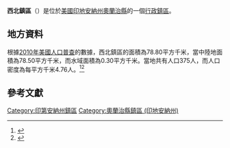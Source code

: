 {{noteTA
|G1=USState
|G2=地名
|G3=Unit
}}
{{Infobox settlement
|official_name            = 西北鎮區
|native_name = Northwest Township
|settlement_type          = [[行政鎮區|行政鎮區]]
|image_skyline            = 
|imagesize                = 
|image_map                = Map highlighting Northwest Township, Orange County, Indiana.svg
|mapsize                  = 250px
|pushpin_map  =USA Indiana
|pushpin_label = 西北鎮區
|pushpin_label_position   = top
|pushpin_map_caption      = 西北鎮區在印地安納州的位置
|subdivision_type         = [[世界政區索引|國家]]
|subdivision_type1        = [[美国州份|州份]]
|subdivision_type2        = [[印地安納州行政区划|縣]]
|subdivision_name         = [[美国|美国]]
|subdivision_name1        = [[印地安納州|印地安納州]]
|subdivision_name2        = [[奧蘭治縣_(印地安納州)|奧蘭治縣]]
|elevation_ft             = 643
|elevation_m              = 196
|timezone                 = [[北美东部時區|北美东部時區]]
|area_total_km2           = 78.80
|area_land_km2            = 78.50
|area_water_km2           = 0.30
|area_total_sq_mi         = 
|area_land_sq_mi          = 
|area_water_sq_mi         = 
|population_as_of         = [[2010年美國人口普查|2010]]
|population_footnotes     = 
|population_total         = 375
|population_density_km2   = auto
|population_density_sq_mi = auto
|utc_offset               = -5
|coordinates              = {{coord|38|40|00|N|86|37|00|W|type:city_region:US-AL_source:GNS-enwiki|display=inline,title}}
| coor_pinpoint           = 
| coordinates_footnotes   = 
|timezone_DST             = EDT
|utc_offset_DST           = -4
|postal_code_type         = [[美國郵區編號|郵區編號]]
|postal_code              = 47452, 47469
|area_code                = {{link-en|电话区号812|Area code 812|812}}
|blank_name = [[地名信息系统|GNIS ID]]
|blank_info = 452424
}}
'''西北鎮區'''（{{lang-en|Northwest Township}}）是位於[[美國|美國]][[印地安納州|印地安納州]][[奧蘭治縣_(印地安納州)|奧蘭治縣]]的一個[[行政鎮區|行政鎮區]]。

== 地方資料 ==
根據[[2010年美國人口普查|2010年美國人口普查]]的數據，西北鎮區的面積為78.80平方千米，當中陸地面積為78.50平方千米，而水域面積為0.30平方千米。當地共有人口375人，而人口密度為每平方千米4.76人。<ref name="GR8">{{cite web|url=http://factfinder2.census.gov|publisher=[[美国人口调查局|美国人口调查局]]|accessdate=2011-05-14|title=American FactFinder|archive-date=2013-09-11|archive-url=https://web.archive.org/web/20130911234518/http://factfinder2.census.gov/|dead-url=no}}</ref><ref>{{cite web|url=https://www.citypopulation.de/en/usa/indiana/admin/|title=USA: Indiana (Counties and Townships) - City Population}}</ref>

== 參考文獻 ==
{{reflist}}

{{奧蘭治縣 (印地安納州)}}

{{DEFAULTSORT:Northwest Township}}
[[Category:印第安納州鎮區|Category:印第安納州鎮區]]
[[Category:奧蘭治縣鎮區_(印地安納州)|Category:奧蘭治縣鎮區 (印地安納州)]]

{{Indiana-geo-stub}}